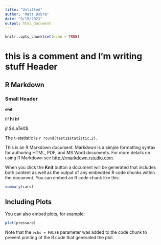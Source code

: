 ```yaml
---
title: "Untitled"
author: "Matt Dobra"
date: "9/15/2021"
output: html_document
---
```


```r
knitr::opts_chunk$set(echo = TRUE)
```

# this is a comment and I'm writing stuff Header

## R Markdown
### Small Header 

~~shit~~

*hi*
**hi**
***hi***

$\beta$
$\LaTeX$


The t-statistic is `r round(test1$statistic,2)`.


This is an R Markdown document. Markdown is a simple formatting syntax for authoring HTML, PDF, and MS Word documents. For more details on using R Markdown see <http://rmarkdown.rstudio.com>.

When you click the **Knit** button a document will be generated that includes both content as well as the output of any embedded R code chunks within the document. You can embed an R code chunk like this:

```r
summary(cars)
```

## Including Plots

You can also embed plots, for example:

```r
plot(pressure)
```

Note that the `echo = FALSE` parameter was added to the code chunk to prevent printing of the R code that generated the plot.
